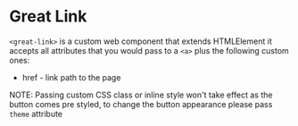 # Great Link

`<great-link>` is a custom web component that extends HTMLElement it accepts all attributes that you would pass to a `<a>` plus the following custom ones:

-   href - link path to the page

NOTE: Passing custom CSS class or inline style won't take effect as the button comes pre styled, to change the button appearance please pass `theme` attribute

